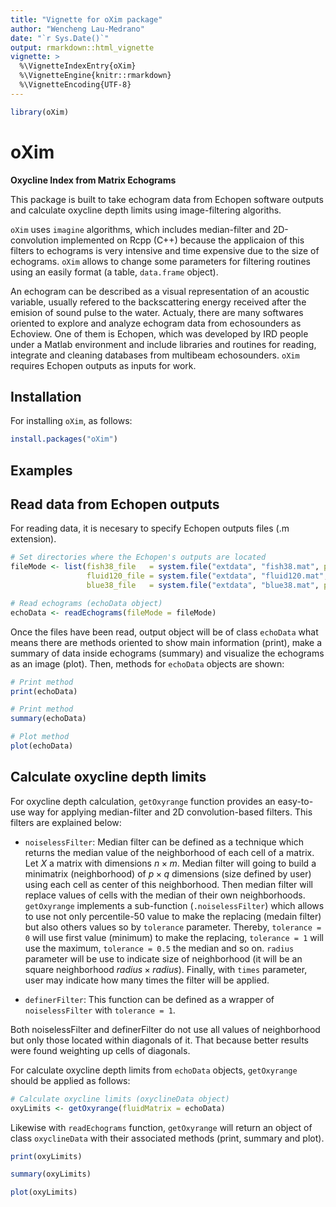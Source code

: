 ---
title: "Vignette for oXim package"
author: "Wencheng Lau-Medrano"
date: "`r Sys.Date()`"
output: rmarkdown::html_vignette
vignette: >
  %\VignetteIndexEntry{oXim}
  %\VignetteEngine{knitr::rmarkdown}
  %\VignetteEncoding{UTF-8}
---

```{r, echo = FALSE, message = FALSE}
library(oXim)
```

# oXim

**Oxycline Index from Matrix Echograms**

This package is built to take echogram data from Echopen software outputs and calculate oxycline depth limits using image-filtering algoriths.

`oXim` uses `imagine` algorithms, which includes median-filter and 2D-convolution implemented on Rcpp (C++) because the applicaion of this filters to echograms is very intensive and time expensive due to the size of echograms. `oXim` allows to change some parameters for filtering routines using an easily format (a table, `data.frame` object).

An echogram can be described as a visual representation of an acoustic variable, usually refered to the backscattering energy received after the emision of sound pulse to the water. Actualy, there are many softwares oriented to explore and analyze echogram data from echosounders as Echoview. One of them is Echopen, which was developed by IRD people under a Matlab environment and include libraries and routines for reading, integrate and cleaning databases from multibeam echosounders. `oXim` requires Echopen outputs as inputs for work. 


## Installation

For installing `oXim`, as follows:

```{r, eval=FALSE}
install.packages("oXim")
```

## Examples

## Read data from Echopen outputs
For reading data, it is necesary to specify Echopen outputs files (.m extension).

```{r, cache=TRUE}

# Set directories where the Echopen's outputs are located
fileMode <- list(fish38_file   = system.file("extdata", "fish38.mat", package = "oXim"),
                 fluid120_file = system.file("extdata", "fluid120.mat", package = "oXim"),
                 blue38_file   = system.file("extdata", "blue38.mat", package = "oXim"))

# Read echograms (echoData object)
echoData <- readEchograms(fileMode = fileMode)

```

Once the files have been read, output object will be of class `echoData` what means there are methods oriented to show main information (print), make a summary of data inside echograms (summary) and visualize the echograms as an image (plot). Then, methods for `echoData` objects are shown:

```{r}
# Print method
print(echoData)
```

```{r}
# Print method
summary(echoData)
```

```{r, fig.height=5, fig.width=7}
# Plot method
plot(echoData)
```

## Calculate oxycline depth limits
For oxycline depth calculation, `getOxyrange` function provides an easy-to-use way for applying median-filter and 2D convolution-based filters. This filters are explained below:

* `noiselessFilter`: Median filter can be defined as a technique which returns the median value of the neighborhood of each cell of a matrix. Let $X$ a matrix with dimensions $n \times m$. Median filter will going to build a minimatrix (neighborhood) of $p \times q$ dimensions (size defined by user) using each cell as center of this neighborhood. Then median filter will replace values of cells with the median of their own neighborhoods. `getOxyrange` implements a sub-function (`.noiselessFilter`) which allows to use not only percentile-50 value to make the replacing (medain filter) but also others values so by `tolerance` parameter. Thereby, `tolerance = 0` will use first value (minimum) to make the replacing, `tolerance = 1` will use the maximum, `tolerance = 0.5` the median and so on. `radius` parameter will be use to indicate size of neighborhood (it will be an square neighborhood $radius \times radius$). Finally, with `times` parameter, user may indicate how many times the filter will be applied.

* `definerFilter`: This function can be defined as a wrapper of `noiselessFilter` with `tolerance = 1`.

Both noiselessFilter and definerFilter do not use all values of neighborhood but only those located within diagonals of it. That because better results were found weighting up cells of diagonals.

For calculate oxycline depth limits from `echoData` objects, `getOxyrange` should be applied as follows:

```{r, cache=TRUE}

# Calculate oxycline limits (oxyclineData object)
oxyLimits <- getOxyrange(fluidMatrix = echoData)

```

Likewise with `readEchograms` function, `getOxyrange` will return an object of class `oxyclineData` with their associated methods (print, summary and plot).

```{r}
print(oxyLimits)
```

```{r}
summary(oxyLimits)
```

```{r, fig.height=5, fig.width=7}
plot(oxyLimits)
```
